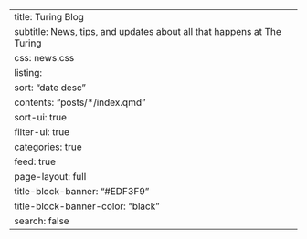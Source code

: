 ---
title: Turing Blog
subtitle: News, tips, and updates about all that happens at The Turing
css: news.css
listing:
  sort: "date desc"
  contents: "posts/*/index.qmd"
  sort-ui: true
  filter-ui: true
  categories: true
  feed: true
page-layout: full
title-block-banner: "#EDF3F9"
title-block-banner-color: "black"
search: false
---